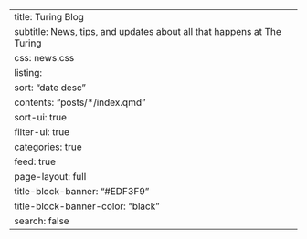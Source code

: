 ---
title: Turing Blog
subtitle: News, tips, and updates about all that happens at The Turing
css: news.css
listing:
  sort: "date desc"
  contents: "posts/*/index.qmd"
  sort-ui: true
  filter-ui: true
  categories: true
  feed: true
page-layout: full
title-block-banner: "#EDF3F9"
title-block-banner-color: "black"
search: false
---